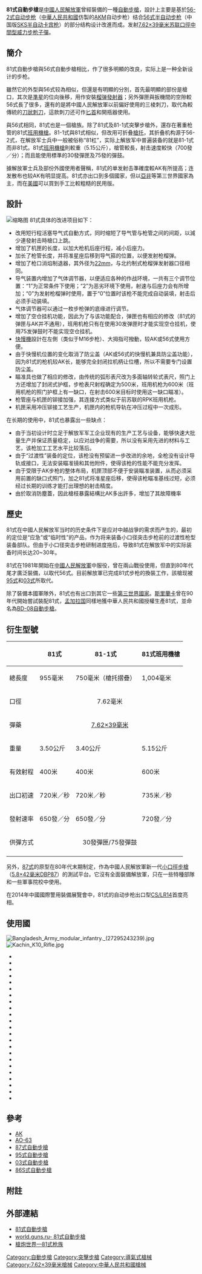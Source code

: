 {{original research|time=2020-04-22T15:04:42+00:00}}
{{unreferenced|time=2020-04-22T15:04:42+00:00}}
{{noteTA
|G1=軍事
|G2=長度單位
|G3=Firearms
}}
{{Infobox Weapon
|is_ranged=yes
|image=File:Type-81rifle.JPG
|image_size=300px
|caption=上：81-1式，下：81式
|name=81式自動步槍
|type=[[突擊步槍|突擊步槍]]
|origin={{PRC}}
|era=[[冷戰|冷戰]]
|platform=
|target=
|design_date=1971年
|production_date=1981年—
|service=1983年—
|used_by=參見使用國
|cartridge=[[7.62×39mm|7.62×39毫米]]M1943式（81式）
|length= 955毫米（37.6寸）
|part_length=445毫米（17.5寸）
|weight=空槍：3.4公斤（81式）
|feed=30發[[彈匣|彈匣]]、75發[[彈鼓|彈鼓]]
|action=  [[氣動式|短行程導氣式活塞]]，[[轉拴式槍栓|轉拴式槍栓]]
|mode= 半自動、[[自動火器|全自動]]，可[[擊發調變槍械|選射]]
|rate= 650發／分鐘
|velocity=步枪：720米／秒（2,360尺／秒）<br>
班用机枪：735米／秒 （2,411尺／秒）
|range=500[[米_(單位)|米]]（步枪）<br>
600[[米_(單位)|米]]（班用机枪）
|sights=[[機械瞄具|機械瞄具]]：柱形准星、缺口照門（可調節）
|variants= 81式步槍 <br />81-1式步槍 <br />81式班用機槍 <br />81-S式步槍（出口型）<br />[[87式自動步槍|87式步槍]]（實驗型）<br />[[87式自動步槍|87-1式步槍]]（實驗型）<br />[[CS/LR14型自动步枪|CS/LR14]]（自动步枪出口型）
|wars= [[两山战役|两山战役]]<br />[[柬越戰爭|柬越戰爭]]<br>[[斯里蘭卡內戰|斯里蘭卡內戰]]<br />[[六四事件|六四事件]]<br/>[[伊拉克戰爭|伊拉克戰爭]]<br />[[敘利亞內戰|敘利亞內戰]]<br />[[缅甸內戰|缅甸內戰]]
|spec_type= 
|caliber= 7.62毫米
|number= 
}}

'''81式自動步槍'''是[[中國人民解放軍|中國人民解放軍]]曾經裝備的一種[[自動步槍|自動步槍]]，設計上主要是基於[[56式自動步槍|56-2式自动步枪]]（[[中華人民共和國|中華人民共和國]]仿製的[[AKM|AKM]]自动步枪）结合[[56式半自动步枪|56式半自动步枪]]（中国版[[SKS半自动卡宾枪|SKS半自动卡宾枪]]）的部分结构设计改進而成。发射[[7.62×39mm|7.62×39毫米]][[苏联|苏联]][[口徑|口徑]][[中间型威力枪弹|中間型威力]][[步枪|步枪]][[子彈|子彈]]。

== 簡介 ==

81式自動步槍與56式自動步槍相比，作了很多明顯的改良，实际上是一种全新设计的步枪。

雖然它的外型與56式较為相似，但還是有明顯的分別，首先最明顯的部份是槍口，其次是[[照準器|準星]]的位向後移，用作安裝[[榴弹發射器|榴弹發射器]]；另外彈匣與扳機間的空隙較56式長了很多，還有的是將中國人民解放軍以前偏好使用的三棱刺刀，取代為較傳統的[[81式刺刀|刀狀]][[刺刀|刺刀]]，這款刺刀还可作[[匕首|匕首]]和開瓶器使用。

與56式相同，81式也是一個槍族。除了81式及81-1式突擊步槍外，還存在著重枪管的81式[[班用機槍|班用機槍]]。81-1式與81式相似，但改用可折叠[[槍托|槍托]]，其折叠机构源于56-2式，在解放军士兵中一般被俗称“81杠”，实际上解放军中普遍装备的就是81-1式而非81式。81式[[班用機槍|班用機槍]]則較重（5.15公斤），槍管較長，射击速度較快（700發／分）；而且能使用標準的30發彈匣及75發的彈鼓。

據解放軍士兵及部份外國使用者聲稱，81式的单发射击準確度較AK有所提高；连发散布也较AK有明显提高。81式亦出口到多個國家，但以[[亞洲|亞]][[非洲|非]]等第三世界國家為主，而在[[美國|美國]]可以買到手工比較粗糙的民用版。

== 設計 ==
[[File:Type_81_assault_rifle_20220203.jpg|缩略图]]
81式具体的改进项目如下：
* 改用短行程活塞导气式自動方式，同时缩短了导气管与枪管之间的间距，以減少連發射击時槍口上跳。
* 增加了机匣的长度，以加大枪机后座行程，减小后座力。
* 加长了枪管长度，并将准星座后移到导气箍的位置，以便发射枪榴弹。
* 增加了枪口消焰制退器，其外径为[[22毫米槍榴彈|22mm]]，与北约制式枪榴弹发射器口径相同。
* 导气装置内增加了气体调节器，以便适应各种的作战环境，一共有三个调节位置：“1”为正常条件下使用；“2”为恶劣环境下使用，射速与后座力会有所增加；“0”为发射枪榴弹时使用，置于“0”位置时该枪不能完成自动装填，射击后必须手动装填。
* 气体调节器可以通过一枚步枪弹的底缘进行调节。
* 增加了空仓挂机功能，因此为了与该功能配合，弹匣也有相应的修改（81式的弹匣与AK并不通用），班用机枪只有在使用30发弹匣时才能实现空仓挂机，使用75发弹鼓时不能实现空仓挂机。
* [[擊發調變模式|快慢機]]設計在左側（类似于M16步枪）、大拇指可撥動，较AK或56式使用方便。
* 由于快慢机位置的变化取消了防尘盖（AK或56式的快慢机兼具防尘盖功能），因为81式的枪机较AK长，能够完全封闭拉机柄让位槽，所以不需要专门设置防尘盖。
* 瞄准具也做了相应的修改，由传统的弧形表尺改为多面轴转轮式表尺，照门上方还增加了封闭式护框，步枪表尺射程确定为500米，班用机枪为600米（班用机枪的照门护框上有一缺口，在射击600米目标时使用这一缺口瞄准）。
* 枪管座与机匣的铆接加强，其连接方式类似于前苏联的RPK班用机枪。
* 机匣采用冲压铆接工艺生产，机匣内的枪机导轨在冲压过程中一次成形。

在长期的使用中，81式也暴露出一些缺点：

* 由于当初设计时立足于解放军军工企业现有的生产工艺与设备，能够快速大批量生产并保证质量稳定，以应对战争的需要，所以没有采用先进的材料与工艺，该枪加工工艺水平比较落后。
* 由于“过渡性”装备的定位，该枪没有预留进一步改进的余地，全枪没有设计导轨或接口，无法安装瞄准镜和其他附件，使得该枪的性能不能充分发挥。
* 由于受限于AK步枪的整体布局，机匣顶部不便于安装瞄准装置，从而必须采用前置的缺口式照门，加之81式将准星座后移，使得该枪瞄准基线过短，必须经过长期的训练才能打出理想的射击精度。
* 由於取消防塵蓋，因此槍枝暴露結構比AK多出許多，增加了其故障機率

== 歷史 ==
81式在中國人民解放军当时的历史条件下是应对中越战爭的需求而产生的，最初的定位是“应急”或“临时性”的产品，作为将来装备小口径突击步枪前的过渡性枪型装备部队。但由于小口径突击步枪研制进度拖后，导致81式在解放军中的实际装备时间长达20~30年。

81式在1981年開始在[[中國人民解放軍|中國人民解放軍]]中服役，曾在兩山戰役使用，但直到80年代尾才廣泛裝備，以取代56式。目前解放軍已完成81式步枪的換裝工作，該槍现被[[95式自動步槍|95式]]和[[03式自動步槍|03式]]所取代。

除了裝備本國軍隊外，81式也有出口到其它一些[[第三世界國家|第三世界國家]]。[[斯里蘭卡|斯里蘭卡]]曾在90年代開始嘗試裝配81式，[[孟加拉国|孟加拉国]]同樣地獲中華人民共和國授權生產81式，並命名為[[BD-08自動步槍|BD-08自動步槍]]。

== 衍生型號 ==
{{multiple image|align=right|direction=vertical|width=220
|image1=Type 81-1 assault rifle 20220203.jpg|caption1=81-1式自动步枪，俗称八一杠
|image2=Machine_gun_Type81.jpg|caption2=81式班用機槍
}}
{| class="wikitable" style="text-align: center;"
! || 81式  || 81-1式 || 81式班用機槍
|-
| 總長度 || 955毫米 || 750毫米（槍托摺疊）|| 1,004毫米
|-
| 口徑 || colspan="3" align="center"| 7.62毫米
|-
| 彈藥 || colspan="3" align="center"| [[7.62×39mm|7.62×39毫米]]
|-
| 重量 || 3.50公斤 || 3.40公斤 || 5.15公斤
|-
| 有效射程 || 400米 || 400米 || 600米
|-
| 出口初速 || 720米／秒 || 720米／秒 || 735米／秒
|-
| 發射速率 || 650發／分 ||650發／分 || 720發／分
|-
| 供彈方式 || colspan="3" align="center"| 30發彈匣/75發彈鼓
|-
|}
另外，[[87式自动步枪|87式]]的原型在80年代末期制定，作為中國人民解放軍新一代[[小口徑步槍|小口徑步槍]]（[[5.8×42mm|5.8×42毫米DBP87]]）的測試平台。它沒有全面裝備解放軍，只在一些特種部隊和一些軍事院校中使用。

在2014年中國國際警用裝備展覽會中，81式的自动步枪出口型[[CS/LR14型自动步枪|CS/LR14]]首度亮相。

== 使用國 ==
[[File:Bangladesh_Army_modular_infantry._(27295243239).jpg|thumb]]
[[File:Kachin_K10_Rifle.jpg|thumb]]
* {{flag|Algeria}}
* {{flag|Bangladesh}}
* {{flag|Cambodia}}
* {{flag|PRC}}
* {{flag|Comoros}}
* {{flag|Cote d'Ivoire}}
* {{flag|Democratic Republic of Congo}}
* {{flag|Djibouti}}
* {{flag|Iraq}}
* {{flag|Laos}}
* {{flag|Malta}}
* {{flag|Myanmar}}
* {{flag|Nepal}}
* {{flag|Niger}}
* {{flag|Nigeria}}
* {{flag|Pakistan}}
* {{flag|Rwanda}}
* {{flag|Sierra Leone}}
* {{flag|Sri Lanka}}
* {{flag|Sudan}}
* {{flag|Syria}}
* {{flag|Tajikistan}}
* {{flag|Tanzania}}

== 參考 ==
* [[卡拉什尼科夫自動步槍|AK]]
* [[AO-63雙管突擊步槍|AO-63]]
* [[87式自動步槍|87式自動步槍]]
* [[95式自動步槍|95式自動步槍]]
* [[03式自動步槍|03式自動步槍]]
* [[86S式自動步槍|86S式自動步槍]]

== 附註 ==
<div style="font-size:90%"> 
<references /> 
</div>

== 外部連結 ==
* [https://web.archive.org/web/20070214094032/http://www.sinodefence.com/army/small_arms/type81rifle.asp 81式自動步槍]
* [https://web.archive.org/web/20060110112505/http://world.guns.ru/assault/as71-e.htm world.guns.ru- 81式自動步槍]
* [http://pewpewpew.work/china/rifle/1981/81.htm 槍炮世界—81式枪族]{{Wayback|url=http://pewpewpew.work/china/rifle/1981/81.htm |date=20200321105727 }}

{{AK槍族}}
{{中国人民解放军现役单兵武器及弹药}}

[[Category:自動步槍|Category:自動步槍]]
[[Category:突擊步槍|Category:突擊步槍]]
[[Category:導氣式槍械|Category:導氣式槍械]]
[[Category:7.62×39毫米槍械|Category:7.62×39毫米槍械]]
[[Category:中華人民共和國槍械|Category:中華人民共和國槍械]]